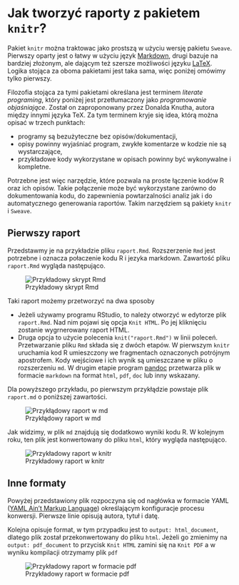 # Jak tworzyć raporty z pakietem `knitr`? 

Pakiet `knitr` można traktowac jako prostszą w użyciu wersję pakietu `Sweave`. Pierwszy oparty jest o łatwy w użyciu język [Markdown](https://pl.wikipedia.org/wiki/Markdown), drugi bazuje na bardziej złożonym, ale dającym też szersze możliwości języku [LaTeX](https://pl.wikipedia.org/wiki/LaTeX). Logika stojąca za oboma pakietami jest taka sama, więc poniżej omówimy tylko pierwszy.

Filozofia stojąca za tymi pakietami określana jest terminem *literate programing*, który poniżej jest  przetłumaczony jako *programowanie objaśniające*. Został on zaproponowany przez Donalda Knutha, autora między innymi języka TeX. Za tym terminem kryje się idea, którą można opisać w trzech punktach:

* programy są bezużyteczne bez opisów/dokumentacji,
* opisy powinny wyjaśniać program, zwykłe komentarze w kodzie nie są wystarczające,
* przykładowe kody wykorzystane w opisach powinny być wykonywalne i kompletne.

Potrzebne jest więc narzędzie, które pozwala na proste łączenie kodów R oraz ich opisów. Takie połączenie może być wykorzystane zarówno do dokumentowania kodu, do zapewnienia powtarzalności analiz jak i do automatycznego generowania raportów. Takim narzędziem są pakiety `knitr` i `Sweave`.

## Pierwszy raport

Przedstawmy je na przykładzie pliku `raport.Rmd`. Rozszerzenie `Rmd` jest potrzebne i oznacza połaczenie kodu R i jezyka markdown.
Zawartość pliku `raport.Rmd` wygląda następująco.

![Przykładowy skrypt Rmd](rysunki/knitr0.png)

Taki raport możemy przetworzyć na dwa sposoby

* Jeżeli używamy programu RStudio, to należy otworzyć w edytorze plik `raport.Rmd`. Nad nim pojawi się opcja `Knit HTML`. Po jej kliknięciu zostanie wygrnerowany raport HTML.
* Druga opcja to użycie polecenia `knit("raport.Rmd")` w linii poleceń. 
Przetwarzanie pliku `Rmd` składa się z dwóch etapów. W pierwszym `knitr` uruchamia kod R umieszczony we fragmentach oznaczonych potrójnym apostrofem. Kody wejściowe i ich wynik są umieszczane w pliku o rozszerzeniu `md`. W drugim etapie program [pandoc](http://pandoc.org/) przetwarza plik w formacie `markdown` na format `html`, `pdf`, `doc` lub inny wskazany.

Dla powyższego przykładu, po pierwszym przykłądzie powstaje plik `raport.md` o poniższej zawartości.

![Przykłądowy raport w md](rysunki/knitr1.png)

Jak widzimy, w plik `md` znajdują się dodatkowo wyniki kodu R.
W kolejnym roku, ten plik jest konwertowany do pliku `html`, który wygląda następująco.

![Przykładowy raport w knitr](rysunki/knitr.png)

## Inne formaty

Powyżej przedstawiony plik rozpoczyna się od nagłówka w formacie YAML ([YAML Ain't Markup Language](https://pl.wikipedia.org/wiki/YAML)) określającym konfiguracje procesu konwersji. Pierwsze linie opisują autora, tytuł i datę. 

Kolejna opisuje format, w tym przypadku jest to `output: html_document`, dlatego plik został przekonwertowany do pliku `html`. 
Jeżeli go zmienimy na `output: pdf_document` to przycisk `Knit HTML` zamini się na `Knit PDF` a w wyniku kompilacji otrzymamy plik `pdf` 

![Przykładowy raport w formacie pdf](rysunki/knitr2.png)


